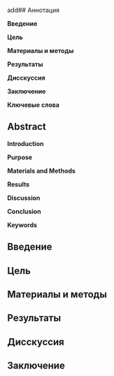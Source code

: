 add## Аннотация

**Введение**

**Цель**

**Материалы и методы**

**Результаты**

**Дисскуссия**

**Заключение**

**Ключевые слова**

## Abstract

**Introduction**

**Purpose**

**Materials and Methods**

**Results**

**Discussion**

**Conclusion**

**Keywords**

## Введение

## Цель

## Материалы и методы

## Результаты

## Дисскуссия

## Заключение

